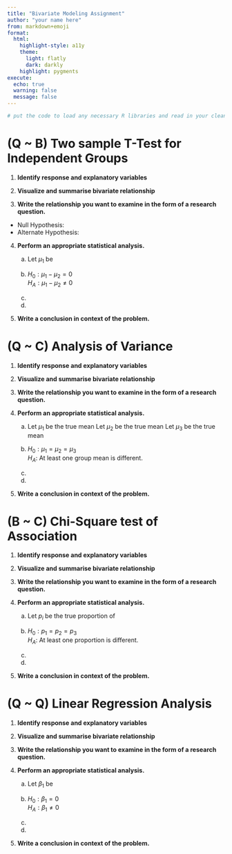 ```yaml
---
title: "Bivariate Modeling Assignment"
author: "your name here"
from: markdown+emoji
format:
  html:
    highlight-style: a11y
    theme: 
      light: flatly
      dark: darkly
    highlight: pygments
execute:
  echo: true
  warning: false
  message: false
---
```



```r
# put the code to load any necessary R libraries and read in your cleaned data here. Delete this text afterward.
```


# (Q ~ B) Two sample T-Test for Independent Groups

1. **Identify response and explanatory variables**


2. **Visualize and summarise bivariate relationship** 


3. **Write the relationship you want to examine in the form of a research question.**

* Null Hypothesis: 
* Alternate Hypothesis: 

4. **Perform an appropriate statistical analysis.**
 
    a. 
Let $\mu_{1}$ be 

    b. 
$H_{0}: \mu_{1} - \mu_{2} = 0$  
$H_{A}: \mu_{1} - \mu_{2} \neq 0$ 


    c. 

    d. 


5. **Write a conclusion in context of the problem.**



\newpage

# (Q ~ C) Analysis of Variance


1. **Identify response and explanatory variables**


2. **Visualize and summarise bivariate relationship** 


3. **Write the relationship you want to examine in the form of a research question.**


4. **Perform an appropriate statistical analysis.**
 
    a. 
Let $\mu_{1}$ be the true mean
Let $\mu_{2}$ be the true mean
Let $\mu_{3}$ be the true mean

    b. 
$H_{0}: \mu_{1} = \mu_{2} = \mu_{3}$   
$H_{A}:$ At least one group mean is different. 


    c. 


    d. 


5. **Write a conclusion in context of the problem.**



\newpage 
 
# (B ~ C) Chi-Square test of Association

1. **Identify response and explanatory variables**


2. **Visualize and summarise bivariate relationship** 


3. **Write the relationship you want to examine in the form of a research question.**


4. **Perform an appropriate statistical analysis.**
 
    a. 
Let $p_{i}$ be the true proportion of 

    b. 
$H_{0}: p_{1} = p_{2} = p_{3}$   
$H_{A}:$ At least one proportion is different. 

  

    c. 


    d. 


5. **Write a conclusion in context of the problem.**



\newpage
 
# (Q ~ Q) Linear Regression Analysis



1. **Identify response and explanatory variables**


2. **Visualize and summarise bivariate relationship** 


3. **Write the relationship you want to examine in the form of a research question.**


4. **Perform an appropriate statistical analysis.**
 
    a. 
Let $\beta_{1}$ be 

    b. 
$H_{0}: \beta_{1} = 0$   
$H_{A}: \beta_{1} \neq 0$   


    c. 


    d. 


5. **Write a conclusion in context of the problem.**

